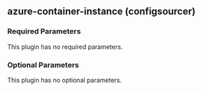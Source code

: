 ## azure-container-instance (configsourcer)

### Required Parameters

This plugin has no required parameters.

### Optional Parameters

This plugin has no optional parameters.
